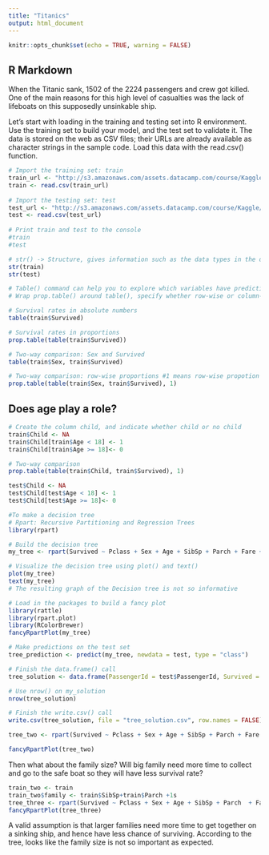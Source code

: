 ```yaml
---
title: "Titanics"
output: html_document
---
```


```r
knitr::opts_chunk$set(echo = TRUE, warning = FALSE)
```

## R Markdown

When the Titanic sank, 1502 of the 2224 passengers and crew got killed. One of the main reasons for this high level of casualties was the lack of lifeboats on this supposedly unsinkable ship.

Let's start with loading in the training and testing set into  R environment. Use the training set to build your model, and the test set to validate it. The data is stored on the web as CSV files; their URLs are already available as character strings in the sample code. Load this data with the read.csv() function.

```r
# Import the training set: train
train_url <- "http://s3.amazonaws.com/assets.datacamp.com/course/Kaggle/train.csv"
train <- read.csv(train_url)
  
# Import the testing set: test
test_url <- "http://s3.amazonaws.com/assets.datacamp.com/course/Kaggle/test.csv"
test <- read.csv(test_url)
  
# Print train and test to the console
#train
#test

# str() -> Structure, gives information such as the data types in the data frame (e.g. int for integer), the number of observations, and the number of variables.
str(train)
str(test)
```

```r
# Table() command can help you to explore which variables have predictive value
# Wrap prop.table() around table(), specify whether row-wise or column-wise proportions by setting the second argument of prop.table(), called margin, to 1 or 2, respectively.

# Survival rates in absolute numbers
table(train$Survived)

# Survival rates in proportions
prop.table(table(train$Survived))

# Two-way comparison: Sex and Survived
table(train$Sex, train$Survived)

# Two-way comparison: row-wise proportions #1 means row-wise propotion
prop.table(table(train$Sex, train$Survived), 1)
```


## Does age play a role?

```r
# Create the column child, and indicate whether child or no child
train$Child <- NA
train$Child[train$Age < 18] <- 1
train$Child[train$Age >= 18]<- 0

# Two-way comparison
prop.table(table(train$Child, train$Survived), 1)

```
```r
test$Child <- NA
test$Child[test$Age < 18] <- 1
test$Child[test$Age >= 18]<- 0
```


```r
#To make a decision tree
# Rpart: Recursive Partitioning and Regression Trees
library(rpart)

# Build the decision tree
my_tree <- rpart(Survived ~ Pclass + Sex + Age + SibSp + Parch + Fare + Embarked, data = train, method = 'class')

# Visualize the decision tree using plot() and text()
plot(my_tree)
text(my_tree)
# The resulting graph of the Decision tree is not so informative

# Load in the packages to build a fancy plot
library(rattle)
library(rpart.plot)
library(RColorBrewer)
fancyRpartPlot(my_tree)
```


```r
# Make predictions on the test set
tree_prediction <- predict(my_tree, newdata = test, type = "class")

# Finish the data.frame() call
tree_solution <- data.frame(PassengerId = test$PassengerId, Survived = tree_prediction)

# Use nrow() on my_solution
nrow(tree_solution)

# Finish the write.csv() call
write.csv(tree_solution, file = "tree_solution.csv", row.names = FALSE)
```



```r
tree_two <- rpart(Survived ~ Pclass + Sex + Age + SibSp + Parch + Fare + Embarked,data = train, method = "class", control = rpart.control(minsplit = 50, cp = 0))

fancyRpartPlot(tree_two)
```

Then what about the family size? Will big family need more time to collect and go to the safe boat so they will have less survival rate?

```r
train_two <- train
train_two$family <- train$SibSp+train$Parch +1s
tree_three <- rpart(Survived ~ Pclass + Sex + Age + SibSp + Parch  + Fare + Embarked  + family, data = train_two, method = "class")
fancyRpartPlot(tree_three)
```

 A valid assumption is that larger families need more time to get together on a sinking ship, and hence have less chance of surviving. According to the tree, looks like the family size is not so important as expected.

